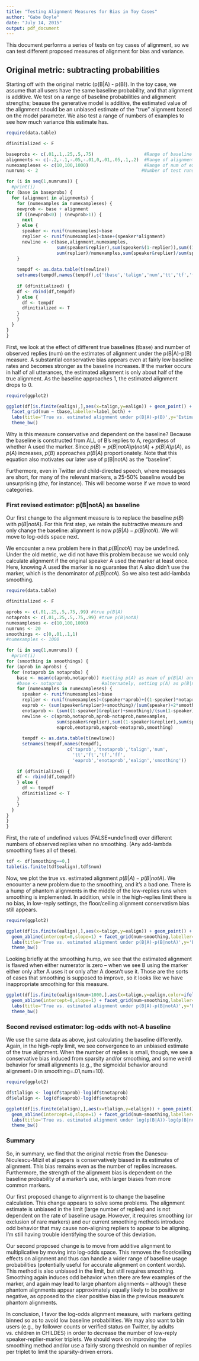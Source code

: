 ```yaml
---
title: "Testing Alignment Measures for Bias in Toy Cases"
author: "Gabe Doyle"
date: "July 14, 2015"
output: pdf_document
---
```


This document performs a series of tests on toy cases of alignment, so we can test different proposed measures of alignment for bias and variance.

## Original metric: subtracting probabilities

Starting off with the original metric (p(B|A) - p(B)). In the toy case, we assume that all users have the same baseline probability, and that alignment is additive.  We test on a range of baseline probabilities and alignment strengths; beause the generative model is additive, the estimated value of the alignment should be an unbiased estimate of the "true" alignment based on the model parameter.  We also test a range of numbers of examples to see how much variance this estimate has.

```r
require(data.table)

dfinitialized <- F

baseprobs <- c(.01,.1,.25,.5,.75)                   #Range of baseline probs to test
alignments <- c(-.2,-.1,-.05,-.01,0,.01,.05,.1,.2)  #Range of alignments to test
numexampleses <- c(10,100,1000)                     #Range of num of examples (observed replies) to test
numruns <- 2                                       #Number of test runs per baseline-alignment-examples triplet

for (i in seq(1,numruns)) {
  #print(i)
for (base in baseprobs) {
  for (alignment in alignments) {
    for (numexamples in numexampleses) {
    newprob <- base + alignment
    if ((newprob<0) | (newprob>1)) {
      next
    } else {
      speaker <- runif(numexamples)<base
      replier <- runif(numexamples)<base+(speaker*alignment)
      newline <- c(base,alignment,numexamples,
                   sum(speaker&replier),sum(speaker&(1-replier)),sum((1-speaker)&replier),sum((1-speaker)&(1-replier)),
                   sum(replier)/numexamples,sum(speaker&replier)/sum(speaker)-sum(replier)/length(replier))
    }
    
    tempdf <- as.data.table(t(newline))
    setnames(tempdf,names(tempdf),c('tbase','talign','num','tt','tf','ft','ff','ebase','ealign'))
    
    if (dfinitialized) {
    df <- rbind(df,tempdf)
    } else {
      df <- tempdf
      dfinitialized <- T
    }
    }
  }
}
}
```

First, we look at the effect of different true baselines (tbase) and number of observed replies (num) on the estimates of alignment under the p(B|A)-p(B) measure.  A substantial conservative bias appears even at fairly low baseline rates and becomes stronger as the baseline increases. If the marker occurs in half of all utterances, the estimated alignment is only about half of the true alignment. As the baseline approaches 1, the estimated alignment drops to 0.

```r
require(ggplot2)

ggplot(df[is.finite(ealign),],aes(x=talign,y=ealign)) + geom_point() + geom_smooth(method='lm') + geom_abline(intercept=0,slope=1) + 
  facet_grid(num ~ tbase,labeller=label_both) +
  labs(title='True vs. estimated alignment under p(B|A)-p(B)',y='Estimated Alignment',x='True Alignment') +
  theme_bw()

```

Why is this measure conservative and dependent on the baseline? Because the baseline is constructed from ALL of B's replies to A, regardless of whether A used the marker. Since $p(B) = p(B|notA)p(notA) + p(B|A)p(A)$, as $p(A)$ increases, $p(B)$ approaches $p(B|A)$ proportionately.  Note that this equation also motivates our later use of p(B|notA) as the "baseline".

Furthermore, even in Twitter and child-directed speech, where messages are short, for many of the relevant markers, a 25-50% baseline would be unsurprising (*the*, for instance).  This will become worse if we move to word categories.

### First revised estimator: p(B|notA) as baseline

Our first change to the alignment measure is to replace the baseline $p(B)$ with $p(B|notA)$.  For this first step, we retain the subtractive measure and only change the baseline: alignment is now $p(B|A) - p(B|notA)$. We will move to log-odds space next.

We encounter a new problem here in that $p(B|notA)$ may be undefined. Under the old metric, we did not have this problem because we would only calculate alignment if the original speaker A used the marker at least once.  Here, knowing A used the marker is no guarantee that A also didn't use the marker, which is the denominator of $p(B|notA)$.  So we also test add-lambda smoothing.

```r
require(data.table)

dfinitialized <- F

aprobs <- c(.01,.25,.5,.75,.99) #true p(B|A)
notaprobs <- c(.01,.25,.5,.75,.99) #true p(B|notA)
numexampleses <- c(10,100,1000)
numruns <- 20
smoothings <- c(0,.01,.1,1)
#numexamples <- 1000

for (i in seq(1,numruns)) {
  #print(i)
for (smoothing in smoothings) {
for (aprob in aprobs) {
  for (notaprob in notaprobs) {
    base <- mean(c(aprob,notaprob)) #setting p(A) as mean of p(B|A) and p(B|notA)
    #base <- notaprob               #alternately, setting p(A) as p(B|notA), assuming absence has no priming effect
    for (numexamples in numexampleses) {
      speaker <- runif(numexamples)<base
      replier <- runif(numexamples)<(speaker*aprob)+((1-speaker)*notaprob)
      eaprob <- (sum(speaker&replier)+smoothing)/(sum(speaker)+2*smoothing)
      enotaprob <- (sum((1-speaker)&replier)+smoothing)/(sum(1-speaker)+2*smoothing)
      newline <- c(aprob,notaprob,aprob-notaprob,numexamples,
                   sum(speaker&replier),sum((1-speaker)&replier),sum(speaker&(1-replier)),sum((1-speaker)&(1-replier)),
                   eaprob,enotaprob,eaprob-enotaprob,smoothing)
    
      tempdf <- as.data.table(t(newline))
      setnames(tempdf,names(tempdf),
                       c('taprob','tnotaprob','talign','num',
                         'tt','ft','tf','ff',
                         'eaprob','enotaprob','ealign','smoothing'))
    
    if (dfinitialized) {
    df <- rbind(df,tempdf)
    } else {
      df <- tempdf
      dfinitialized <- T
    }
    }
  }
}
}
}
```

First, the rate of undefined values (FALSE=undefined) over different numbers of observed replies when no smoothing. (Any add-lambda smoothing fixes all of these).

```r
tdf <- df[smoothing==0,]
table(is.finite(tdf$ealign),tdf$num)
```

Now, we plot the true vs. estimated alignment $p(B|A)-p(B|notA)$. We encounter a new problem due to the smoothing, and it's a bad one.  There is a hump of phantom alignments in the middle of the low-replies runs when smoothing is implemented.  In addition, while in the high-replies limit there is no bias, in low-reply settings, the floor/ceiling alignment conservatism bias still appears. 

```r
require(ggplot2)

ggplot(df[is.finite(ealign),],aes(x=talign,y=ealign)) + geom_point() + geom_smooth(method='loess') +
  geom_abline(intercept=0,slope=1) + facet_grid(num~smoothing,labeller=label_both) +
  labs(title='True vs. estimated alignment under p(B|A)-p(B|notA)',y='Estimated Alignment',x='True Alignment') +
  theme_bw()

```

Looking briefly at the smoothing hump, we see that the estimated alignment is flawed when either numerator is zero -- when we see B using the marker either only after A uses it or only after A doesn't use it. Those are the sorts of cases that smoothing is supposed to improve, so it looks like we have inappropriate smoothing for this measure.

```r
ggplot(df[is.finite(ealign)&num<1000,],aes(x=talign,y=ealign,color=ifelse(pmin(tt,ft)>0,T,F))) + geom_point() + geom_smooth(method='loess') +
  geom_abline(intercept=0,slope=1) + facet_grid(num~smoothing,labeller=label_both) +
  labs(title='True vs. estimated alignment under p(B|A)-p(B|notA)',y='Estimated Alignment',x='True Alignment',color='Both Numerators\nNon-Zero?') +
  theme_bw()

```

### Second revised estimator: log-odds with not-A baseline

We use the same data as above, just calculating the baseline differently.  Again, in the high-reply limit, we see convergence to an unbiased estimate of the true alignment.  When the number of replies is small, though, we see a conservative bias induced from sparsity and/or smoothing, and some weird behavior for small alignments (e.g., the sigmoidal behavior around alignment=0 in smoothing=.01,num=10).

```r
require(ggplot2)

df$tlalign <- log(df$taprob)-log(df$tnotaprob)
df$elalign <- log(df$eaprob)-log(df$enotaprob)

ggplot(df[is.finite(elalign),],aes(x=tlalign,y=elalign)) + geom_point() + geom_smooth(method='loess') +
  geom_abline(intercept=0,slope=1) + facet_grid(num~smoothing,labeller=label_both) +
  labs(title='True vs. estimated alignment under log(p(B|A))-log(p(B|notA))',y='Estimated Alignment',x='True Alignment') +
  theme_bw()

```

### Summary

So, in summary, we find that the original metric from the Danescu-Niculescu-Mizil et al papers is conservatively biased in its estimates of alignment.  This bias remains even as the number of replies increases.  Furthermore, the strength of the alignment bias is dependent on the baseline probability of a marker's use, with larger biases from more common markers.

Our first proposed change to alignment is to change the baseline calculation. This change appears to solve some problems. The alignment estimate is unbiased in the limit (large number of replies) and is not dependent on the rate of baseline usage.  However, it requires smoothing (or exclusion of rare markers) and our current smoothing methods introduce odd behavior that may cause non-aligning repliers to appear to be aligning.  I'm still having trouble identifying the source of this deviation.

Our second proposed change is to move from additive alignment to multiplicative by moving into log-odds space. This removes the floor/ceiling effects on alignment and thus can handle a wider range of baseline usage probabilities (potentially useful for accurate alignment on content words). This method is also unbiased in the limit, but still requires smoothing. Smoothing again induces odd behavior when there are few examples of the marker, and again may lead to large phantom alignments -- although these phantom alignments appear approximately equally likely to be positive or negative, as opposed to the clear positive bias in the previous measure's phantom alignments.

In conclusion, I favor the log-odds alignment measure, with markers getting binned so as to avoid low baseline probabilities. We may also want to bin users (e.g., by follower counts or verified status on Twitter, by adults vs. children in CHILDES) in order to decrease the number of low-reply speaker-replier-marker triplets.  We should work on improving the smoothing method and/or use a fairly strong threshold on number of replies per triplet to limit the sparsity-driven errors.